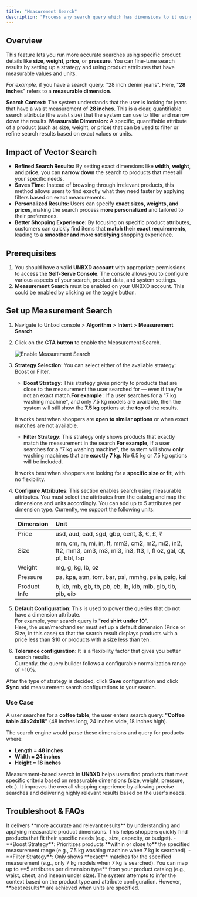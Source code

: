 ```yaml
---
title: "Measurement Search"
description: "Process any search query which has dimensions to it using Unbxd Measurement Search"
---
```


## Overview

This feature lets you run more accurate searches using specific product details like **size**, **weight**, **price**, or **pressure**. You can fine-tune search results by setting up a strategy and using product attributes that have measurable values and units.

_For example,_ if you have a search query: "28 inch denim jeans".  Here, "**28 inches**" refers to a **measurable dimension**.

**Search Context:** The system understands that the user is looking for jeans that have a waist measurement of **28 inches**. This is a clear, quantifiable search attribute (the waist size) that the system can use to filter and narrow down the results.
**Measurable Dimension:** A specific, quantifiable attribute of a product (such as size, weight, or price) that can be used to filter or refine search results based on exact values or units.

## Impact of Vector Search

- **Refined Search Results:**
  By setting exact dimensions like **width**, **weight**, and **price**, you can **narrow down** the search to products that meet all your specific needs.
- **Saves Time:**
  Instead of browsing through irrelevant products, this method allows users to find exactly what they need faster by applying filters based on exact measurements.
- **Personalized Results:**
  Users can specify **exact sizes, weights, and prices**, making the search process **more personalized** and tailored to their preferences.
- **Better Shopping Experience:**
  By focusing on specific product attributes, customers can quickly find items that **match their exact requirements**, leading to a **smoother and more satisfying** shopping experience.

## Prerequisites

1. You should have a valid **UNBXD account** with appropriate permissions to access the **Self-Serve Console**. The console allows you to configure various aspects of your search, product data, and system settings.
2. **Measurement Search** must be enabled on your UNBXD account. This could be enabled by clicking on the toggle button.

## Set up Measurement Search

1. Navigate to Unbxd console \> **Algorithm** \> **Intent** \> **Measurement Search**
2. Click on the **CTA button** to enable the Measurement Search.

   ![Enable Measurement Search](/images/MEasurementsearchGIF.mp4-ezgif.com-crop.gif)
3. **Strategy Selection**: You can select either of the available strategy: Boost or Filter.
   - **Boost Strategy**: This strategy gives priority to products that are close to the measurement the user searched for — even if they're not an exact match.**For example** : If a user searches for a "7 kg washing machine", and only 7.5 kg models are available, then the system will still show the **7.5 kg** options at the **top** of the results.

   It works best when shoppers are **open to similar options** or when exact matches are not available.
   - **Filter Strategy**: This strategy only shows products that exactly match the measurement in the search.**For example,**  If a user searches for a "7 kg washing machine", the system will show **only** washing machines that are **exactly 7 kg**. No 6.5 kg or 7.5 kg options will be included.

   It works best when shoppers are looking for a **specific size or fit**, with no flexibility.
4. **Configure Attributes**: This section enables search using measurable attributes. You must select the attributes from the catalog and map the dimensions and units accordingly. You can add up to 5 attributes per dimension type. Currently, we support the following units:

   | Dimension    | Unit                                                                                                             |
   | :----------- | :--------------------------------------------------------------------------------------------------------------- |
   | Price        | usd, aud, cad, sgd, gbp, cent, $, €, £, ₹                                                                        |
   | Size         | mm, cm, m, mi, in, ft, mm2, cm2, m2, mi2, in2, ft2, mm3, cm3, m3, mi3, in3, ft3, l, fl oz, gal, qt, pt, bbl, tsp |
   | Weight       | mg, g, kg, lb, oz                                                                                                |
   | Pressure     | pa, kpa, atm, torr, bar, psi, mmhg, psia, psig, ksi                                                              |
   | Product Info | b, kb, mb, gb, tb, pb, eb, ib, kib, mib, gib, tib, pib, eib                                                      |
5. **Default Configuration**: This is used to power the queries that do not have a dimension attribute.\
   For example, your search query is "**red shirt under 10**". \
   Here, the user/merchandiser must set up a default dimension (Price or Size, in this case) so that the search result displays products with a price less than $10 or products with a size less than ten.
6. **Tolerance configuration**: It is a flexibility factor that gives you better search results.\
   Currently, the query builder follows a configurable normalization range of ±10%.

After the type of strategy is decided, click **Save** configuration and click **Sync** add measurement search configurations to your search.

### Use Case

A user searches for a **coffee table**, the user enters search query: **"Coffee table 48x24x18"** (48 inches long, 24 inches wide, 18 inches high).

The search engine would parse these dimensions and query for products where:

- **Length = 48 inches**
- **Width = 24 inches**
- **Height = 18 inches**

Measurement-based search in **UNBXD** helps users find products that meet specific criteria based on measurable dimensions (size, weight, pressure, etc.). It improves the overall shopping experience by allowing precise searches and delivering highly relevant results based on the user's needs.

## Troubleshoot & FAQs

<Accordion title="How does Measurement Search improve the shopping experience?" icon="sparkles">
  It delivers **more accurate and relevant results** by understanding and applying measurable product dimensions. This helps shoppers quickly find products that fit their specific needs (e.g., size, capacity, or budget).
</Accordion>

<Accordion title="What is the difference between Boost and Filter strategies?" icon="sparkles">
  - **Boost Strategy**: Prioritizes products **within or close to** the specified measurement range (e.g., 7.5 kg washing machine when 7 kg is searched).
  - **Filter Strategy**: Only shows **exact** matches for the specified measurement (e.g., only 7 kg models when 7 kg is searched).
</Accordion>

<Accordion title="How many attributes can I map per dimension type?" icon="sparkles">
  You can map up to **5 attributes per dimension type** from your product catalog (e.g., waist, chest, and inseam under size).
</Accordion>

<Accordion title="What happens if a user enters a query without units?" icon="sparkles">
  The system attempts to infer the context based on the product type and attribute configuration. However, **best results** are achieved when units are specified.
</Accordion>